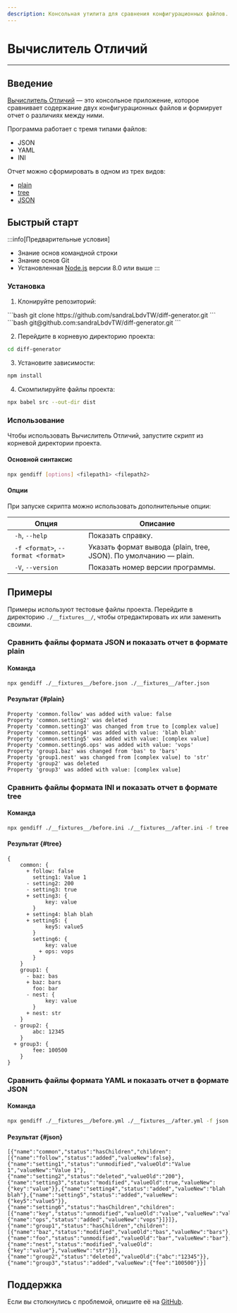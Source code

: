 ```yaml
---
description: Консольная утилита для сравнения конфигурационных файлов.
---
```



# Вычислитель Отличий
___

## Введение

[Вычислитель Отличий](https://github.com/sandraLbdvTW/diff-generator) — это консольное приложение, которое сравнивает содержание двух конфигурационных файлов и формирует отчет о различиях между ними.

Программа работает с тремя типами файлов:
- JSON
- YAML
- INI

Отчет можно сформировать в одном из трех видов:
- [plain](#plain)
- [tree](#tree)
- [JSON](#json)

## Быстрый старт

:::info[Предварительные условия]
- Знание основ командной строки
- Знание основ Git
- Установленная [Node.js](https://nodejs.org/en) версии 8.0 или выше
:::

### Установка

1. Клонируйте репозиторий:
<Tabs>
   <TabItem value="HTTPS">
      ```bash
      git clone https://github.com/sandraLbdvTW/diff-generator.git
      ```
    </TabItem>
    <TabItem value="SSH">
      ```bash
      git@github.com:sandraLbdvTW/diff-generator.git
      ```
    </TabItem>
</Tabs>

2. Перейдите в корневую директорию проекта:
```bash
cd diff-generator
```

3. Установите зависимости:
```bash
npm install
```

4. Скомпилируйте файлы проекта:
```bash
npx babel src --out-dir dist
```


### Использование

Чтобы использовать Вычислитель Отличий, запустите скрипт из корневой директории проекта.

#### Основной синтаксис
```bash
npx gendiff [options] <filepath1> <filepath2>
```

#### Опции
При запуске скрипта можно использовать дополнительные опции:

| Опция                                 | Описание                                                         |
|---------------------------------------|------------------------------------------------------------------|
| ` -h`, ` --help            `          | Показать справку.                                                |
| ` -f <format>`, ` --format <format> ` | Указать формат вывода (plain, tree, JSON). По умолчанию — plain. |
| ` -V`, ` --version         `          | Показать номер версии программы.                                 |

## Примеры

Примеры используют тестовые файлы проекта. Перейдите в директорию `./__fixtures__/`, чтобы отредактировать их или заменить своими.

### Сравнить файлы формата JSON и показать отчет в формате plain

#### Команда
```bash
npx gendiff ./__fixtures__/before.json ./__fixtures__/after.json
```

#### Результат {#plain}
```text
Property 'common.follow' was added with value: false
Property 'common.setting2' was deleted
Property 'common.setting3' was changed from true to [complex value]
Property 'common.setting4' was added with value: 'blah blah'
Property 'common.setting5' was added with value: [complex value]
Property 'common.setting6.ops' was added with value: 'vops'
Property 'group1.baz' was changed from 'bas' to 'bars'
Property 'group1.nest' was changed from [complex value] to 'str'
Property 'group2' was deleted
Property 'group3' was added with value: [complex value]
```

### Сравнить файлы формата INI и показать отчет в формате tree

#### Команда
```bash
npx gendiff ./__fixtures__/before.ini ./__fixtures__/after.ini -f tree
```

#### Результат {#tree}
```text
{
    common: {
      + follow: false
        setting1: Value 1
      - setting2: 200
      - setting3: true
      + setting3: {
            key: value
        }
      + setting4: blah blah
      + setting5: {
            key5: value5
        }
        setting6: {
            key: value
          + ops: vops
        }
    }
    group1: {
      - baz: bas
      + baz: bars
        foo: bar
      - nest: {
            key: value
        }
      + nest: str
    }
  - group2: {
        abc: 12345
    }
  + group3: {
        fee: 100500
    }
}

```

### Сравнить файлы формата YAML и показать отчет в формате JSON

#### Команда
```bash
npx gendiff ./__fixtures__/before.yml ./__fixtures__/after.yml -f json
```

#### Результат {#json}
```text
[{"name":"common","status":"hasChildren","children":[{"name":"follow","status":"added","valueNew":false},{"name":"setting1","status":"unmodified","valueOld":"Value 1","valueNew":"Value 1"},{"name":"setting2","status":"deleted","valueOld":"200"},{"name":"setting3","status":"modified","valueOld":true,"valueNew":{"key":"value"}},{"name":"setting4","status":"added","valueNew":"blah blah"},{"name":"setting5","status":"added","valueNew":{"key5":"value5"}},{"name":"setting6","status":"hasChildren","children":[{"name":"key","status":"unmodified","valueOld":"value","valueNew":"value"},{"name":"ops","status":"added","valueNew":"vops"}]}]},{"name":"group1","status":"hasChildren","children":[{"name":"baz","status":"modified","valueOld":"bas","valueNew":"bars"},{"name":"foo","status":"unmodified","valueOld":"bar","valueNew":"bar"},{"name":"nest","status":"modified","valueOld":{"key":"value"},"valueNew":"str"}]},{"name":"group2","status":"deleted","valueOld":{"abc":"12345"}},{"name":"group3","status":"added","valueNew":{"fee":"100500"}}]
```

## Поддержка
Если вы столкнулись с проблемой, опишите её на [GitHub](https://github.com/sandraLbdvTW/diff-generator/issues).
